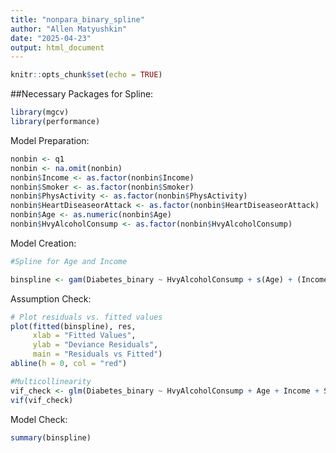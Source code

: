 ```yaml
---
title: "nonpara_binary_spline"
author: "Allen Matyushkin"
date: "2025-04-23"
output: html_document
---
```


```r
knitr::opts_chunk$set(echo = TRUE)
```

##Necessary Packages for Spline:

```r
library(mgcv)
library(performance)
```

Model Preparation:

```r
nonbin <- q1
nonbin <- na.omit(nonbin)
nonbin$Income <- as.factor(nonbin$Income)
nonbin$Smoker <- as.factor(nonbin$Smoker)
nonbin$PhysActivity <- as.factor(nonbin$PhysActivity)
nonbin$HeartDiseaseorAttack <- as.factor(nonbin$HeartDiseaseorAttack)
nonbin$Age <- as.numeric(nonbin$Age)
nonbin$HvyAlcoholConsump <- as.factor(nonbin$HvyAlcoholConsump)

```

Model Creation:

```r
#Spline for Age and Income

binspline <- gam(Diabetes_binary ~ HvyAlcoholConsump + s(Age) + (Income) + Smoker + PhysActivity + HeartDiseaseorAttack, family = binomial(link="logit"), data = nonbin)

```

Assumption Check:

```r
# Plot residuals vs. fitted values
plot(fitted(binspline), res,
     xlab = "Fitted Values",
     ylab = "Deviance Residuals",
     main = "Residuals vs Fitted")
abline(h = 0, col = "red")

#Multicollinearity
vif_check <- glm(Diabetes_binary ~ HvyAlcoholConsump + Age + Income + Smoker + PhysActivity + HeartDiseaseorAttack,data = nonbin, family = binomial)
vif(vif_check)


```

Model Check:

```r
summary(binspline)
```




